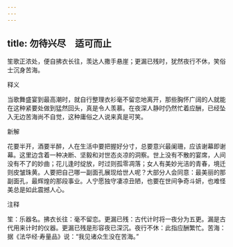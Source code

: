 ```yaml
---
---
---
```

title: 勿待兴尽　适可而止
---



笙歌正浓处，便自拂衣长往，羡达人撒手悬崖；更漏已残时，犹然夜行不休，笑俗士沉身苦海。

释义

当歌舞盛宴到最高潮时，就自行整理衣衫毫不留恋地离开，那些胸怀广阔的人就能在这种紧要处做到猛然回头，真是令人羡慕。在夜深人静时仍然忙着应酬，已经坠入无边苦海尚不自觉，这种庸俗之人说来真是可笑。

新解

花要半开，酒要半醉，人在生活中要把握好分寸，总要意兴最阑珊，应该谢幕即谢幕。这里边含着一种决断、坚毅和对世态炎凉的洞察。世上没有不散的宴席，人间没有不了的妙曲；花儿逢时绽放，时过则孤零凋落；女人有美妙光洁的青春，境迁则皮皱珠黄。人要把自己哪一副面孔展现给世人呢？大部分人会同意：最美丽的那副面孔，最辉煌的那段事业。人宁愿独守凄凉丑陋，也要在世间争奇斗妍，也难怪美总是如此震撼人心。

注释

笙：乐器名。拂衣长往：毫不留恋。更漏已残：古代计时将一夜分为五更。漏是古代用来计时的仪器。更漏已残是形容夜已深沉。夜行不休：此指应酬繁忙。苦海：据《法华经·寿量品》说：“我见诸众生没在苦海。”